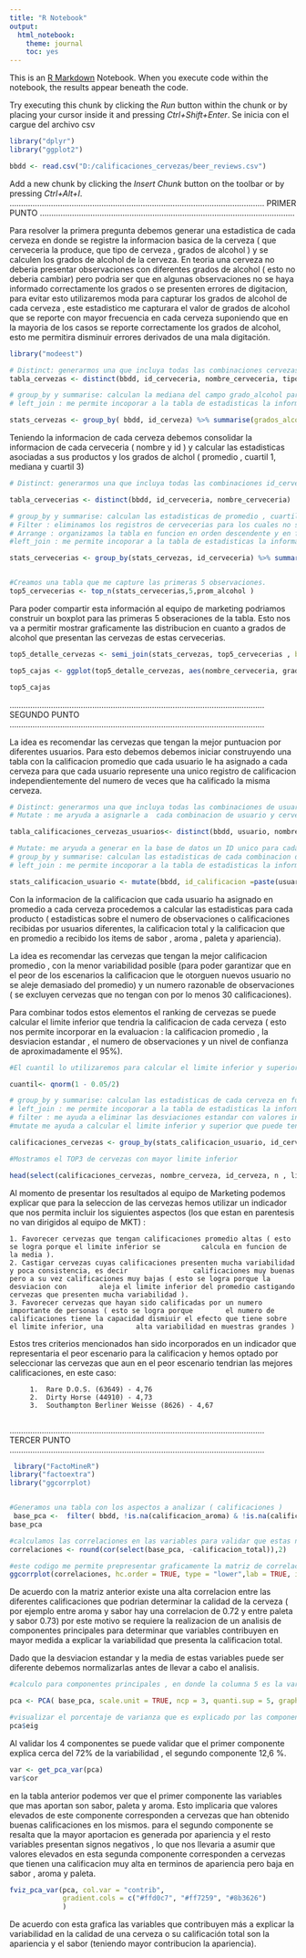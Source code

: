 ---
title: "R Notebook"
output: 
  html_notebook: 
    theme: journal
    toc: yes
---

This is an [R Markdown](http://rmarkdown.rstudio.com) Notebook. When you execute code within the notebook, the results appear beneath the code. 

Try executing this chunk by clicking the *Run* button within the chunk or by placing your cursor inside it and pressing *Ctrl+Shift+Enter*. 
Se inicia con el cargue del archivo csv

```{r Cargue de archivo}

library("dplyr")
library("ggplot2")

bbdd <- read.csv("D:/calificaciones_cervezas/beer_reviews.csv")

```

Add a new chunk by clicking the *Insert Chunk* button on the toolbar or by pressing *Ctrl+Alt+I*.
...............................................................................................................
                                              PRIMER PUNTO
...............................................................................................................


Para resolver la primera pregunta debemos generar una estadistica de cada cerveza en donde se registre la informacion basica de la cerveza ( que cerveceria la produce, que tipo de cerveza , grados de alcohol ) y se calculen los grados de alcohol de la cerveza. 
En teoria una cerveza no deberia presentar observaciones con diferentes grados de alcohol ( esto no deberia cambiar) pero podria ser que en algunas observaciones no se haya informado correctamente los grados o se presenten errores de digitacion, para evitar esto utilizaremos moda para capturar los grados de alcohol de cada cerveza , este estadistico me capturara el valor de grados de alcohol que se reporte con mayor frecuencia en cada cerveza suponiendo que en la mayoria de los casos se reporte correctamente los grados de alcohol, esto me permitira disminuir errores derivados de una mala digitación.

```{r}
library("modeest")

# Distinct: generarmos una que incluya todas las combinaciones cervezas, tipos y cervecerias dejando un unico registro por combinacion identificada
tabla_cervezas <- distinct(bbdd, id_cerveceria, nombre_cerveceria, tipo_cerveza, nombre_cerveza, id_cerveza )

# group_by y summarise: calculan la mediana del campo grado_alcohol para cada ID de cerveza
# left_join : me permite incoporar a la tabla de estadisticas la informacion del nombre nombre de la cerveceria, id de la cerveria y nombre de la cerveza 

stats_cervezas <- group_by( bbdd, id_cerveza) %>% summarise(grados_alcohol = median(grado_alcohol, na.rm = TRUE))%>% left_join( tabla_cervezas, by = "id_cerveza")

```

Teniendo la informacion de cada cerveza debemos consolidar la informacion de cada cerveceria ( nombre y id ) y calcular las estadisticas asociadas a sus productos y los grados de alchol ( promedio , cuartil 1, mediana y cuartil 3)
 
```{r Punto 1 : Cerveceria que produce en promedio las cervezas con mayor grado de alcohol}

# Distinct: generarmos una que incluya todas las combinaciones id_cerveria y nombre_cerveria, dejando un unico registro por combinacion.

tabla_cervecerias <- distinct(bbdd, id_cerveceria, nombre_cerveceria)

# group_by y summarise: calculan las estadisticas de promedio , cuartil 1, cuartil 2 y cuartil 3 en funcion del campo grados de alcohol para cada ID de cerveza
# Filter : eliminamos los registros de cervecerias para los cuales no se pudo calcular el promedio de grados de alcohol
# Arrange : organizamos la tabla en funcion en orden descendente y en funcion del campo cuartil 3.
#left_join : me permite incoporar a la tabla de estadisticas la informacion del nombre de la cerveceria.

stats_cervecerias <- group_by(stats_cervezas, id_cerveceria) %>% summarise(  prom_alcohol = mean(grados_alcohol , na.rm = TRUE), Q1 = quantile(grados_alcohol, prob = 0.25 , na.rm=TRUE), Q2 = quantile(grados_alcohol, prob = 0.5 , na.rm=TRUE), Q3 = quantile(grados_alcohol, prob = 0.75 , na.rm=TRUE) ) %>% filter(!is.infinite(prom_alcohol))%>% arrange(desc(Q3))%>% left_join( tabla_cervecerias, by = "id_cerveceria")


#Creamos una tabla que me capture las primeras 5 observaciones.
top5_cervecerias <- top_n(stats_cervecerias,5,prom_alcohol )

```

Para poder compartir esta información al equipo de marketing podriamos construir un boxplot para las primeras 5 obseraciones de la tabla. Esto nos va a permitir mostrar graficamente las distribucion en cuanto a grados de alcohol que presentan las cervezas de estas cervecerias.

```{r}

top5_detalle_cervezas <- semi_join(stats_cervezas, top5_cervecerias , by = "id_cerveceria") %>% filter(!is.na(grados_alcohol))

top5_cajas <- ggplot(top5_detalle_cervezas, aes(nombre_cerveceria, grados_alcohol)) + geom_boxplot()+ coord_flip()

top5_cajas
```


...............................................................................................................
                                              SEGUNDO PUNTO
...............................................................................................................

La idea es recomendar las cervezas que tengan la mejor puntuacion por diferentes usuarios. 
Para esto debemos debemos iniciar construyendo una tabla con la calificacion promedio que cada usuario le ha asignado a cada cerveza para que cada usuario represente una unico registro de calificacion independientemente del numero de veces que ha calificado la misma cerveza.

```{r}

# Distinct: generarmos una que incluya todas las combinaciones de usuarios y cervezas calificadas
# Mutate : me aryuda a asignarle a  cada combinacion de usuario y cerveza calificada un unico ID

tabla_calificaciones_cervezas_usuarios<- distinct(bbdd, usuario, nombre_cerveza ,id_cerveza)%>% mutate(id_calificacion = paste(usuario,c(id_cerveza), sep ="-"))

# Mutate: me aryuda a generar en la base de datos un ID unico para cada combinacion de usuario y cerveza calificada
# group_by y summarise: calculan las estadisticas de cada combinacion de usuario y cerveza calificada en funcion de la calificaciones de los usuarios
# left_join : me permite incoporar a la tabla de estadisticas la informacion del nombre del nombre de la cerveza y id de la cerveza

stats_calificacion_usuario <- mutate(bbdd, id_calificacion =paste(usuario, c(id_cerveza), sep ="-"))%>% group_by( id_calificacion) %>% summarise( calificacion_prom_u = mean(calificacion_total, na.rm = TRUE), calificacion_med_u = median(calificacion_total, na.rm = TRUE), calificacion_desv_u = sd(calificacion_total, na.rm = TRUE), sabor_prom_u = mean(calificacion_sabor, na.rm = TRUE), aroma_prom_u = mean(calificacion_aroma, na.rm = TRUE), paleta_prom_u = mean(calificacion_paleta, na.rm = TRUE), apariencia_prom_u = mean(calificacion_apariencia, na.rm = TRUE))%>% left_join( tabla_calificaciones_cervezas_usuarios, by = "id_calificacion")


```
Con la informacion de la calificacion que cada usuario ha asignado en promedio a cada cerveza procedemos a calcular las estadisticas para cada producto ( estadisticas sobre el numero de observaciones o calificaciones recibidas por usuarios diferentes, la calificacion total y la calificacion que en promedio a recibido los items de sabor , aroma , paleta y apariencia). 

La idea es recomendar las cervezas que tengan la mejor calificacion promedio , con la menor variabilidad posible (para poder garantizar que en el peor de los escenarios la calificacion que le otorguen nuevos usuario no se aleje demasiado del promedio) y un numero razonable de observaciones ( se excluyen cervezas que no tengan con por lo menos 30 calificaciones).

Para combinar todos estos elementos el ranking de cervezas se puede calcular el limite inferior que tendria la calificacion de cada cerveza ( esto nos permite incorporar en la evaluacion : la calificacion promedio , la desviacion estandar , el numero de observaciones y un nivel de confianza de aproximadamente el 95%). 

```{r}
#El cuantil lo utilizaremos para calcular el limite inferior y superior de la calificacion.

cuantil<- qnorm(1 - 0.05/2)

# group_by y summarise: calculan las estadisticas de cada cerveza en funcion de la calificaciones de los usuarios
# left_join : me permite incoporar a la tabla de estadisticas la informacion del nombre de la cerveza para facilitar la interpretacion de los resultados
# filter : me ayuda a eliminar las desviaciones estandar con valores infinitos y no calculados y cervezas con menos de 30 observaciones
#mutate me ayuda a calcular el limite inferior y superior que puede tener la calificacion de cada cerveza

calificaciones_cervezas <- group_by(stats_calificacion_usuario, id_cerveza) %>% summarise( n=n()-sum(is.na(calificacion_prom_u)),calificacion_prom = mean(calificacion_prom_u, na.rm = TRUE), calificacion_med = median(calificacion_prom_u, na.rm = TRUE), calificacion_desv = sd(calificacion_prom_u, na.rm = TRUE), sabor_prom = mean(sabor_prom_u, na.rm = TRUE), aroma_prom = mean(aroma_prom_u, na.rm = TRUE), paleta_prom = mean(paleta_prom_u, na.rm = TRUE), apariencia_prom = mean(apariencia_prom_u, na.rm = TRUE))%>% left_join(stats_cervezas, by = "id_cerveza")%>% filter((is.finite(calificacion_desv)| is.nan(calificacion_desv)) & n>30) %>% mutate(limINF_calificacion = calificacion_prom - (cuantil*calificacion_desv / sqrt(n) ), limSUP_calificacion = calificacion_prom + (cuantil*calificacion_desv / sqrt(n) )) %>% arrange( desc(limINF_calificacion), desc(calificacion_prom) , limSUP_calificacion , calificacion_desv, desc(n))

#Mostramos el TOP3 de cervezas con mayor limite inferior

head(select(calificaciones_cervezas, nombre_cerveza, id_cerveza, n , limINF_calificacion, calificacion_prom, limSUP_calificacion, calificacion_desv),n=3)

```

Al momento de presentar los resultados al equipo de Marketing podemos explicar que para la seleccion de las cervezas hemos utilizar un indicador que nos permita incluir los siguientes aspectos (los que estan en parentesis no van dirigidos al equipo de MKT) :

    1. Favorecer cervezas que tengan calificaciones promedio altas ( esto se logra porque el limite inferior se          calcula en funcion de la media ).
    2. Castigar cervezas cuyas calificaciones presenten mucha variabilidad y poca consistencia, es decir                calificaciones muy buenas pero a su vez calificaciones muy bajas ( esto se logra porque la desviacion con        aleja el limite inferior del promedio castigando cervezas que presenten mucha variabilidad ).
    3. Favorecer cervezas que hayan sido calificadas por un numero importante de personas ( esto se logra porque        el numero de calificaciones tiene la capacidad dismiuir el efecto que tiene sobre el limite inferior, una        alta variabilidad en muestras grandes )

Estos tres criterios mencionados han sido incorporados en un indicador que representaria el peor escenario para la calificacion y hemos optado por seleccionar las cervezas que aun en el peor escenario tendrian las mejores calificaciones, en este caso:

         1.  Rare D.O.S. (63649) - 4,76
         2.  Dirty Horse (44910) - 4,73
         3.  Southampton Berliner Weisse (8626) - 4,67
         
...............................................................................................................
                                              TERCER PUNTO
...............................................................................................................




```{r}
 library("FactoMineR")
library("factoextra")
library("ggcorrplot)

```



```{r}

```



```{r}
#Generamos una tabla con los aspectos a analizar ( calificaciones )
 base_pca <-  filter( bbdd, !is.na(calificacion_aroma) & !is.na(calificacion_apariencia) & !is.na(calificacion_paleta) & !is.na(calificacion_sabor) & !is.na(calificacion_total)) %>% select(calificacion_aroma, calificacion_apariencia, calificacion_paleta , calificacion_sabor, calificacion_total)
base_pca

```

```{r}
#calculamos las correlaciones en las variables para validar que estas no esten correlacionadas entre si
correlaciones <- round(cor(select(base_pca, -calificacion_total)),2)

#este codigo me permite prepresentar graficamente la matriz de correlaciones.  
ggcorrplot(correlaciones, hc.order = TRUE, type = "lower",lab = TRUE, insig= "blank",colors = c("#7f0000", "white", "#205e82"))

```

De acuerdo con la matriz anterior existe una alta correlacion entre las diferentes calificaciones que podrian determinar la calidad de la cerveza ( por ejemplo entre aroma y sabor hay una correlacion de 0.72 y entre paleta y sabor 0.73) por este motivo se requiere la realizacion de un analisis de componentes principales para determinar que variables contribuyen en mayor medida a explicar la variabilidad que presenta la calificacion total. 

Dado que la desviacion estandar y la media de estas variables puede ser diferente debemos normalizarlas antes de llevar a cabo el analisis. 

```{r}
#calculo para componentes principales , en donde la columna 5 es la variable que buscamos explicar en funcion de los componentes principales.

pca <- PCA( base_pca, scale.unit = TRUE, ncp = 3, quanti.sup = 5, graph = FALSE) 

#visualizar el porcentaje de varianza que es explicado por las componentes
pca$eig 

```
Al validar los 4 componentes se puede validar que el primer componente explica cerca del 72% de la variabilidad , el segundo componente 12,6 %. 
 
```{r}
var <- get_pca_var(pca)
var$cor

```

en la tabla anterior podemos ver que el primer componente las variables que mas aportan son sabor, paleta y aroma. Esto implicaria que valores elevados de este componente corresponden a cervezas que han obtenido buenas calificaciones en los mismos. 
para el segundo componente se resalta que la mayor aportacion es generada por apariencia y el resto variables presentan signos negativos , lo que nos llevaria a asumir que valores elevados en esta segunda componente corresponden a cervezas que tienen una calificacion muy alta en terminos de apariencia pero baja en sabor , aroma y paleta.


```{r}

fviz_pca_var(pca, col.var = "contrib",
             gradient.cols = c("#ffd0c7", "#ff7259", "#8b3626")
             )
```

De acuerdo con esta grafica las variables que contribuyen más a explicar la variabilidad en la calidad de una cerveza o su calificación total son la apariencia y el sabor (teniendo mayor contribucion la apariencia).


